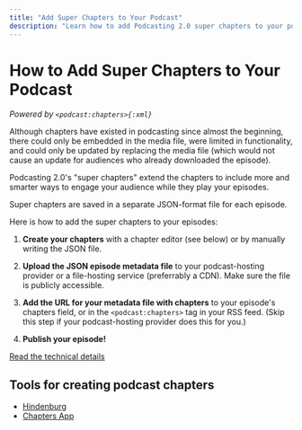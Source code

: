 ```yaml
---
title: "Add Super Chapters to Your Podcast"
description: "Learn how to add Podcasting 2.0 super chapters to your podcast episodes for better engagement and navigation."
---
```


# How to Add Super Chapters to Your Podcast

_Powered by `<podcast:chapters>{:xml}`_

Although chapters have existed in podcasting since almost the beginning, there could only be embedded in the media file, were limited in functionality, and could only be updated by replacing the media file (which would not cause an update for audiences who already downloaded the episode).

Podcasting 2.0's "super chapters" extend the chapters to include more and smarter ways to engage your audience while they play your episodes.

Super chapters are saved in a separate JSON-format file for each episode.

Here is how to add the super chapters to your episodes:

1. **Create your chapters** with a chapter editor (see below) or by manually writing the JSON file.

2. **Upload the JSON episode metadata file** to your podcast-hosting provider or a file-hosting service (preferrably a CDN). Make sure the file is publicly accessible.

3. **Add the URL for your metadata file with chapters** to your episode's chapters field, or in the `<podcast:chapters>` tag in your RSS feed. (Skip this step if your podcast-hosting provider does this for you.)

4. **Publish your episode!**

[Read the technical details](/podcast-namespace/tags/chapters)

## Tools for creating podcast chapters

- [Hindenburg](https://hindenburg.com/)
- [Chapters App](https://chaptersapp.com/)
